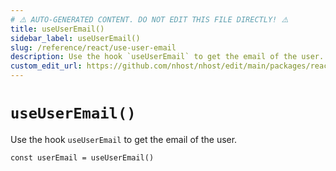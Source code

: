 ```yaml
---
# ⚠️ AUTO-GENERATED CONTENT. DO NOT EDIT THIS FILE DIRECTLY! ⚠️
title: useUserEmail()
sidebar_label: useUserEmail()
slug: /reference/react/use-user-email
description: Use the hook `useUserEmail` to get the email of the user.
custom_edit_url: https://github.com/nhost/nhost/edit/main/packages/react/src/useUserEmail.ts#L14
---
```


# `useUserEmail()`

Use the hook `useUserEmail` to get the email of the user.

```tsx
const userEmail = useUserEmail()
```
